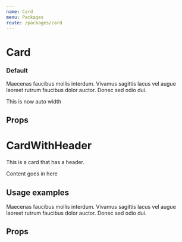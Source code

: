 ```yaml
---
name: Card
menu: Packages
route: /packages/card
---
```



# Card
<PackageMetadata pkg={pkg}/>

### Default
<Playground>
<Card>
  <div>
  <p>Maecenas faucibus mollis interdum. Vivamus sagittis lacus vel
  augue laoreet rutrum faucibus dolor auctor. Donec sed odio dui.</p>
    <ButtonPrimary text="Do action!" />
    <ButtonSecondary text="Cancel Action!" />
</div>
</Card>
</Playground>


<Playground>
<Card fullWidth={false}>
  <div>
    <p>This is now auto width</p>
  </div>
</Card>
</Playground>


## Props

<Props of={Card} />

# CardWithHeader

This is a card that has a header.

<CardWithHeader header="Give the card header">
<p>Content goes in here</p>
</CardWithHeader>

## Usage examples

<Playground>
<CardWithHeader header="Give the card header" >
    <div>
        <p>Maecenas faucibus mollis interdum.
        Vivamus sagittis lacus vel augue laoreet rutrum faucibus dolor auctor.
        Donec sed odio dui.
        </p>
        <ButtonPrimary text="Do action!" />
        <ButtonSecondary text="Cancel Action!" />
    </div>
</CardWithHeader>
</Playground>

## Props

<Props of={CardWithHeader} />

